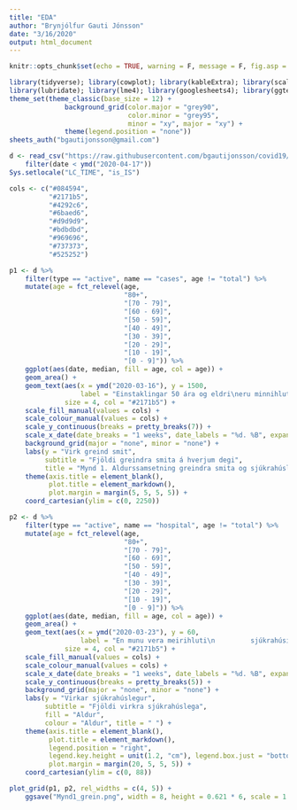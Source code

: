 ```yaml
---
title: "EDA"
author: "Brynjólfur Gauti Jónsson"
date: "3/16/2020"
output: html_document
---
```


```r
knitr::opts_chunk$set(echo = TRUE, warning = F, message = F, fig.asp = 0.621, out.width = "100%", fig.width = 6)
```



```r
library(tidyverse); library(cowplot); library(kableExtra); library(scales); library(gganimate)
library(lubridate); library(lme4); library(googlesheets4); library(ggtext)
theme_set(theme_classic(base_size = 12) + 
              background_grid(color.major = "grey90", 
                              color.minor = "grey95", 
                              minor = "xy", major = "xy") +
              theme(legend.position = "none"))
sheets_auth("bgautijonsson@gmail.com")
```

```r
d <- read_csv("https://raw.githubusercontent.com/bgautijonsson/covid19/master/Output/Iceland_Predictions_2020-03-22.csv") %>% 
    filter(date < ymd("2020-04-17"))
Sys.setlocale("LC_TIME", "is_IS")
```

```r
cols <- c("#084594",
          "#2171b5",
          "#4292c6",
          "#6baed6",
          "#d9d9d9",
          "#bdbdbd",
          "#969696",
          "#737373",
          "#525252")

p1 <- d %>% 
    filter(type == "active", name == "cases", age != "total") %>% 
    mutate(age = fct_relevel(age,
                             "80+",
                             "[70 - 79]",
                             "[60 - 69]",
                             "[50 - 59]",
                             "[40 - 49]",
                             "[30 - 39]",
                             "[20 - 29]",
                             "[10 - 19]",
                             "[0 - 9]")) %>% 
    ggplot(aes(date, median, fill = age, col = age)) +
    geom_area() +
    geom_text(aes(x = ymd("2020-03-16"), y = 1500, 
                  label = "Einstaklingar 50 ára og eldri\neru minnihluti greindra smita "), 
              size = 4, col = "#2171b5") +
    scale_fill_manual(values = cols) +
    scale_colour_manual(values = cols) +
    scale_y_continuous(breaks = pretty_breaks(7)) +
    scale_x_date(date_breaks = "1 weeks", date_labels = "%d. %B", expand = expand_scale(add = 1)) +
    background_grid(major = "none", minor = "none") +
    labs(y = "Virk greind smit",
         subtitle = "Fjöldi greindra smita á hverjum degi",
         title = "Mynd 1. Aldurssamsetning greindra smita og sjúkrahúslega") +
    theme(axis.title = element_blank(),
          plot.title = element_markdown(),
          plot.margin = margin(5, 5, 5, 5)) +
    coord_cartesian(ylim = c(0, 2250))

p2 <- d %>% 
    filter(type == "active", name == "hospital", age != "total") %>% 
    mutate(age = fct_relevel(age,
                             "80+",
                             "[70 - 79]",
                             "[60 - 69]",
                             "[50 - 59]",
                             "[40 - 49]",
                             "[30 - 39]",
                             "[20 - 29]",
                             "[10 - 19]",
                             "[0 - 9]")) %>% 
    ggplot(aes(date, median, fill = age, col = age)) +
    geom_area() +
    geom_text(aes(x = ymd("2020-03-23"), y = 60, 
                  label = "En munu vera meirihluti\n         sjúkrahúsinnlagna"), 
              size = 4, col = "#2171b5") +
    scale_fill_manual(values = cols) +
    scale_colour_manual(values = cols) +
    scale_x_date(date_breaks = "1 weeks", date_labels = "%d. %B", expand = expand_scale(add = 1)) +
    scale_y_continuous(breaks = pretty_breaks(5)) +
    background_grid(major = "none", minor = "none") +
    labs(y = "Virkar sjúkrahúslegur",
         subtitle = "Fjöldi virkra sjúkrahúslega",
         fill = "Aldur",
         colour = "Aldur", title = " ") +
    theme(axis.title = element_blank(),
          plot.title = element_markdown(),
          legend.position = "right", 
          legend.key.height = unit(1.2, "cm"), legend.box.just = "bottom",
          plot.margin = margin(20, 5, 5, 5)) +
    coord_cartesian(ylim = c(0, 88))

plot_grid(p1, p2, rel_widths = c(4, 5)) +
    ggsave("Mynd1_grein.png", width = 8, height = 0.621 * 6, scale = 1.8)
```

